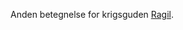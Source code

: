 {{title:Krigens Mester}}
{{author:Laura Holmegaard}}
{{timestamp:2009-09-20T08:53:08Z}}
{{copyright:Krigens Mester}}
Anden betegnelse for krigsguden [[Ragil]].
